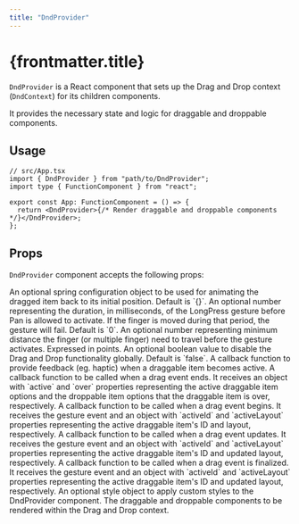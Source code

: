 ```yaml
---
title: "DndProvider"
---
```


# {frontmatter.title}

`DndProvider` is a React component that sets up the Drag and Drop context (`DndContext`) for its children components.

It provides the necessary state and logic for draggable and droppable components.

## Usage

```tsx
// src/App.tsx
import { DndProvider } from "path/to/DndProvider";
import type { FunctionComponent } from "react";

export const App: FunctionComponent = () => {
  return <DndProvider>{/* Render draggable and droppable components */}</DndProvider>;
};
```

## Props

`DndProvider` component accepts the following props:

<Properties>
  <Property name="springConfig" type="WithSpringConfig" optional defaultValue={`{}`}>
    An optional spring configuration object to be used for animating the dragged item back to its initial
    position. Default is `{}`.
  </Property>
  <Property name="activationDelay" type="number" optional defaultValue={`0`}>
    An optional number representing the duration, in milliseconds, of the LongPress gesture before Pan is
    allowed to activate. If the finger is moved during that period, the gesture will fail. Default is `0`.
  </Property>
  <Property name="minDistance" type="number" optional defaultValue={`0`}>
    An optional number representing minimum distance the finger (or multiple finger) need to travel before the
    gesture activates. Expressed in points.
  </Property>
  <Property name="disabled" type="boolean" optional defaultValue={`false`}>
    An optional boolean value to disable the Drag and Drop functionality globally. Default is `false`.
  </Property>
  <Property name="onFeedback" type="function" optional>
    A callback function to provide feedback (eg. haptic) when a draggable item becomes active.
  </Property>
  <Property name="onDragEnd" type="function" optional>
    A callback function to be called when a drag event ends. It receives an object with `active` and `over`
    properties representing the active draggable item options and the droppable item options that the draggable
    item is over, respectively.
  </Property>
  <Property name="onBegin" type="function" optional>
    A callback function to be called when a drag event begins. It receives the gesture event and an object with
    `activeId` and `activeLayout` properties representing the active draggable item's ID and layout,
    respectively.
  </Property>
  <Property name="onUpdate" type="function" optional>
    A callback function to be called when a drag event updates. It receives the gesture event and an object
    with `activeId` and `activeLayout` properties representing the active draggable item's ID and updated
    layout, respectively.
  </Property>
  <Property name="onFinalize" type="function" optional>
    A callback function to be called when a drag event is finalized. It receives the gesture event and an
    object with `activeId` and `activeLayout` properties representing the active draggable item's ID and
    updated layout, respectively.
  </Property>
  <Property name="style" type="StyleProp<ViewStyle>" optional>
    An optional style object to apply custom styles to the DndProvider component.
  </Property>
  <Property name="children" type="React.ReactNode" optional>
    The draggable and droppable components to be rendered within the Drag and Drop context.
  </Property>
</Properties>

